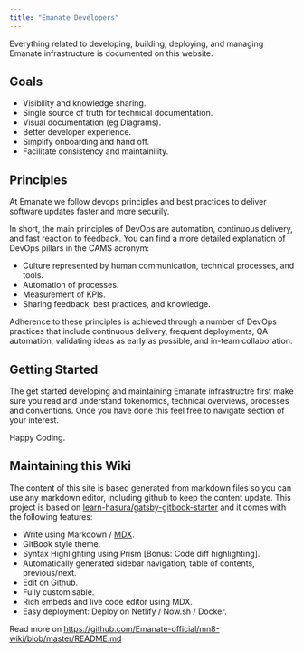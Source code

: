 ```yaml
---
title: "Emanate Developers"
---
```


Everything related to developing, building, deploying, and managing Emanate infrastructure is documented on this website.

## Goals
- Visibility and knowledge sharing.
- Single source of truth for technical documentation.
- Visual documentation (eg Diagrams).
- Better developer experience.
- Simplify onboarding and hand off.
- Facilitate consistency and maintainility.

## Principles

At Emanate we follow devops principles and best practices to deliver software updates faster and more securily.

In short, the main principles of DevOps are automation, continuous delivery, and fast reaction to feedback. You can find a more detailed explanation of DevOps pillars in the CAMS acronym:

- Culture represented by human communication, technical processes, and tools.
- Automation of processes.
- Measurement of KPIs.
- Sharing feedback, best practices, and knowledge.

Adherence to these principles is achieved through a number of DevOps practices that include continuous delivery, frequent deployments, QA automation, validating ideas as early as possible, and in-team collaboration.

## Getting Started

The get started developing and maintaining Emanate infrastructre first make sure you read and understand tokenomics, technical overviews, processes and conventions. Once you have done this feel free to navigate section of your interest.

Happy Coding.

## Maintaining this Wiki

The content of this site is based generated from markdown files so you can use any markdown editor, including github to keep the content update. This project is based on [learn-hasura/gatsby-gitbook-starter]() and it comes with the following features:

- Write using Markdown / [MDX](https://github.com/mdx-js/mdx).
- GitBook style theme.
- Syntax Highlighting using Prism [Bonus: Code diff highlighting].
- Automatically generated sidebar navigation, table of contents, previous/next.
- Edit on Github.
- Fully customisable.
- Rich embeds and live code editor using MDX.
- Easy deployment: Deploy on Netlify / Now.sh / Docker.

Read more on https://github.com/Emanate-official/mn8-wiki/blob/master/README.md
